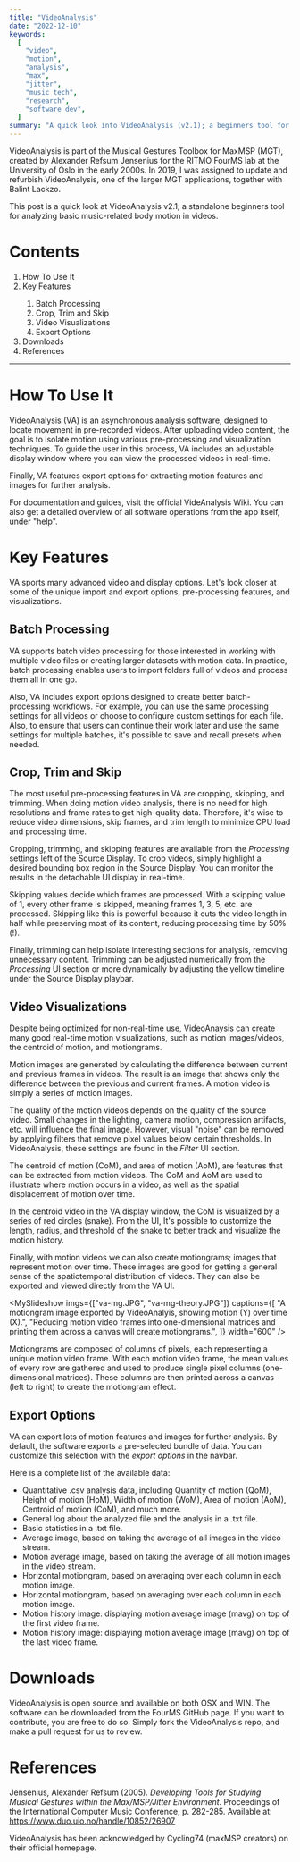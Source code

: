 ```yaml
---
title: "VideoAnalysis"
date: "2022-12-10"
keywords:
  [
    "video",
    "motion",
    "analysis",
    "max",
    "jitter",
    "music tech",
    "research",
    "software dev",
  ]
summary: "A quick look into VideoAnalysis (v2.1); a beginners tool for analyzing music-related body motion, developed in collaboration with FourMS Lab at the RITMO research centre, University of Oslo."
---
```


<MyImage src="va-overview.png" alt="videoanalysis overview" />

VideoAnalysis is part of the <MyLink href="https://www.uio.no/ritmo/english/research/labs/fourms/downloads/software/musicalgesturestoolbox/mgt-max/">Musical Gestures Toolbox for MaxMSP</MyLink> (MGT), created by Alexander Refsum Jensenius for the <MyLink href="https://www.uio.no/ritmo/english/research/labs/fourms/">RITMO FourMS lab</MyLink> at the University of Oslo in the early 2000s. In 2019, I was assigned to update and refurbish VideoAnalysis, one of the larger MGT applications, together with <MyLink href="https://balintlaczko.com">Balint Lackzo</MyLink>.

This post is a quick look at VideoAnalysis v2.1; a standalone beginners tool for analyzing basic music-related body motion in videos.

# Contents

<ol>
  <li>
    <MyLink href="#how-to-use-it">How To Use It</MyLink>
  </li>
  <li>
    <MyLink href="#key-features">Key Features</MyLink>
  </li>
  <ol>
    <li>
      <MyLink href="#batch-processing">Batch Processing</MyLink>
    </li>
    <li>
      <MyLink href="#crop-trim-and-skip">Crop, Trim and Skip</MyLink>
    </li>
    <li>
      <MyLink href="#video-visualizations">Video Visualizations</MyLink>
    </li>
    <li>
      <MyLink href="#export-options">Export Options</MyLink>
    </li>
  </ol>
  <li>
    <MyLink href="#downloads">Downloads</MyLink>
  </li>
  <li>
    <MyLink href="">References</MyLink>
  </li>
</ol>

<hr />

<h1 id="how-to-use-it">How To Use It</h1>

VideoAnalysis (VA) is an asynchronous analysis software, designed to locate movement in pre-recorded videos. After uploading video content, the goal is to isolate motion using various pre-processing and visualization techniques. To guide the user in this process, VA includes an adjustable display window where you can view the processed videos in real-time.

Finally, VA features export options for extracting motion features and images for further analysis.

<MyImage src="va-overview2.jpg" alt="videoanalysis interface motiongram" />

For documentation and guides, visit <MyLink href="https://github.com/fourMs/VideoAnalysis/wiki">the official VideAnalysis Wiki</MyLink>. You can also get a detailed overview of all software operations from the app itself, under "help".

<h1 id="key-features">Key Features</h1>

VA sports many advanced video and display options. Let's look closer at some of the unique import and export options, pre-processing features, and visualizations.

<h2 id="batch-processing">Batch Processing</h2>

VA supports batch video processing for those interested in working with multiple video files or creating larger datasets with motion data. In practice, batch processing enables users to import folders full of videos and process them all in one go.

<MyImage
  src="va-batch.gif"
  alt="videoanalysis batch processing"
  caption="Drag'n drop video folders into VideoAnalysis for batch processing."
/>

Also, VA includes export options designed to create better batch-processing workflows. For example, you can use the same processing settings for all videos or choose to configure custom settings for each file. Also, to ensure that users can continue their work later and use the same settings for multiple batches, it's possible to save and recall presets when needed.

<h2 id="crop-trim-and-skip">Crop, Trim and Skip</h2>

The most useful pre-processing features in VA are cropping, skipping, and trimming. When doing motion video analysis, there is no need for high resolutions and frame rates to get high-quality data. Therefore, it's wise to reduce video dimensions, skip frames, and trim length to minimize CPU load and processing time.

<MyImage
  src="va-cropping.PNG"
  alt="videoanalysis cropping."
  caption="We can reduce video dimensions and processing time by cropping the source video."
/>

Cropping, trimming, and skipping features are available from the _Processing_ settings left of the Source Display. To crop videos, simply highlight a desired bounding box region in the Source Display. You can monitor the results in the detachable UI display in real-time.

Skipping values decide which frames are processed. With a skipping value of 1, every other frame is skipped, meaning frames 1, 3, 5, etc. are processed. Skipping like this is powerful because it cuts the video length in half while preserving most of its content, reducing processing time by 50%(!).

<MyImage src="va-trimming.PNG" alt="videoanalysis trimming" width="600" />

Finally, trimming can help isolate interesting sections for analysis, removing unnecessary content. Trimming can be adjusted numerically from the _Processing_ UI section or more dynamically by adjusting the yellow timeline under the Source Display playbar.

<h2 id="video-visualizations">Video Visualizations</h2>

Despite being optimized for non-real-time use, VideoAnaysis can create many good real-time motion visualizations, such as motion images/videos, the centroid of motion, and motiongrams.

<MyImage
  src="va-display.PNG"
  alt="videoanalysis detachable display."
  caption="The detachable UI display with Box, Centroid, and Motion videos."
/>

Motion images are generated by calculating the difference between current and previous frames in videos. The result is an image that shows only the difference between the previous and current frames. A motion video is simply a series of motion images.

<MyImage
  src="va-filtering.PNG"
  alt="videoanalysis filtering."
  caption="Using filters in VideoAnalysis can help to isolate movement in the motion videos."
/>

The quality of the motion videos depends on the quality of the source video. Small changes in the lighting, camera motion, compression artifacts, etc. will influence the final image. However, visual "noise" can be removed by applying filters that remove pixel values below certain thresholds. In VideoAnalysis, these settings are found in the _Filter_ UI section.

The centroid of motion (CoM), and area of motion (AoM), are features that can be extracted from motion videos. The CoM and AoM are used to illustrate where motion occurs in a video, as well as the spatial displacement of motion over time.

<MyImage src="va-com.JPG" alt="videoanalysis CoM and AoM." />

In the centroid video in the VA display window, the CoM is visualized by a series of red circles (snake). From the UI, It's possible to customize the length, radius, and threshold of the snake to better track and visualize the motion history.

Finally, with motion videos we can also create motiongrams; images that represent motion over time. These images are good for getting a general sense of the spatiotemporal distribution of videos. They can also be exported and viewed directly from the VA UI.

<MySlideshow
  imgs={["va-mg.JPG", "va-mg-theory.JPG"]}
  captions={[
    "A motiongram image exported by VideoAnalyis, showing motion (Y) over time (X).",
    "Reducing motion video frames into one-dimensional matrices and printing them across a canvas will create motiongrams.",
  ]}
  width="600"
/>

Motiongrams are composed of columns of pixels, each representing a unique motion video frame. With each motion video frame, the mean values of every row are gathered and used to produce single pixel columns (one-dimensional matrices). These columns are then printed across a canvas (left to right) to create the motiongram effect.

<h2 id="export-options">Export Options</h2>

VA can export lots of motion features and images for further analysis. By default, the software exports a pre-selected bundle of data. You can customize this selection with the _export options_ in the navbar.

<MyImage
  src="va-exportoptions.png"
  alt="videoanalysis export options"
  width="440"
/>

Here is a complete list of the available data:

- Quantitative .csv analysis data, including Quantity of motion (QoM), Height of motion (HoM), Width of motion (WoM), Area of motion (AoM), Centroid of motion (CoM), and much more.
- General log about the analyzed file and the analysis in a .txt file.
- Basic statistics in a .txt file.
- Average image, based on taking the average of all images in the video stream.
- Motion average image, based on taking the average of all motion images in the video stream.
- Horizontal motiongram, based on averaging over each column in each motion image.
- Horizontal motiongram, based on averaging over each column in each motion image.
- Motion history image: displaying motion average image (mavg) on top of the first video frame.
- Motion history image: displaying motion average image (mavg) on top of the last video frame.

<h1 id="downloads">Downloads</h1>

VideoAnalysis is open source and available on both OSX and WIN. The software can be downloaded from the <MyLink href="https://github.com/fourMs/VideoAnalysis/releases">FourMS GitHub page</MyLink>. If you want to contribute, you are free to do so. Simply fork the <MyLink href="https://github.com/fourMs/VideoAnalysis">VideoAnalysis repo</MyLink>, and make a pull request for us to review.

# References

Jensenius, Alexander Refsum (2005). _Developing Tools for Studying Musical Gestures within the Max/MSP/Jitter Environment_. Proceedings of the International Computer Music Conference, p. 282-285. Available at: https://www.duo.uio.no/handle/10852/26907

VideoAnalysis has been acknowledged by Cycling74 (maxMSP creators) <MyLink href="https://cycling74.com/projects/video-analysis">on their official homepage</MyLink>.
